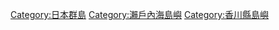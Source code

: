 [[Category:日本群島|Category:日本群島]]
[[Category:瀨戶內海島嶼|Category:瀨戶內海島嶼]]
[[Category:香川縣島嶼|Category:香川縣島嶼]]